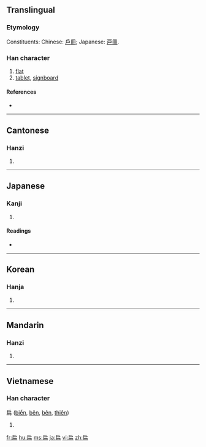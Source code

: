 {{also|碥}}
==Translingual==

===Etymology===
Constituents: Chinese: [[戶]][[冊]]; Japanese: [[戸]][[冊]].

===Han character===
{{Han char|rn=63|rad=戶|as=05|sn=9|four=3022<sub>7</sub>|canj=竹尸月廿 (HSBT), 戈尸月廿 (ISBT), X戈尸月廿 (XISBT)|ids=⿸[[戶]][[冊]]}}

# [[flat]]
# [[tablet]], [[signboard]]

====References====
* {{Han ref|kx=0415.220|dkj=11724|dj=0760.090|hdz=32261.110|uh=6241|ud=25153|bh=ABF3|bd=44019}}

----

==Cantonese==

===Hanzi===
{{yue-hanzi|jyut=|y=bin2, pin1}}

# {{defn|Cantonese|sort=戶05}}

----

==Japanese==

===Kanji===
{{ja-kanji|grade=|rs=戶05}}

# {{defn|Japanese|sort=戶05}}

====Readings====
* {{ja-readings|on=[[へん]] (hen), [[はん]] (han)|kun=[[ひらたい]] (hiratai)}}

----

==Korean==

===Hanja===
{{ko-hanja|hangeul=[[편]], [[변]]|eumhun=작을|rv=pyeon, byeon|mr=p'yŏn, pyŏn|y=phyen, pyen}}

# {{defn|Korean|sort=戶05}}

----

==Mandarin==

===Hanzi===
{{cmn-hanzi|pin=[[biǎn]] ([[bian3]])|wg=pien<sup>3</sup>}}

# {{defn|Mandarin|sort=戶05}}

----

==Vietnamese==

===Han character===
扁 ([[biển]], [[bẽn]], [[bên]], [[thiên]])

# {{defn|Vietnamese|sort=戶05}}

[[fr:扁]]
[[hu:扁]]
[[ms:扁]]
[[ja:扁]]
[[vi:扁]]
[[zh:扁]]